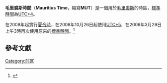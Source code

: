 {{Time zones of Africa}}
'''毛里裘斯時間'''（'''Mauritius Time'''，縮寫'''MUT'''）是一個用於[[毛里裘斯|毛里裘斯]]的時區，[[標準時間|標準時間]]為[[UTC+4|UTC+4]]。

在2008年起實行[[夏令時|夏令時]]，在2008年10月26日起使用[[UTC+5|UTC+5]]，在2009年3月29日上午3時再次使用原來的[[標準時間|標準時間]]。<ref>{{Cite web |url=http://www.timeanddate.com/news/time/mauritius-daylight-saving-time.html |title=Mauritius turns the clock forward in October 2008 |accessdate=2010-03-02 |archive-date=2015-09-12 |archive-url=https://web.archive.org/web/20150912151919/https://www.timeanddate.com/news/time/mauritius-daylight-saving-time.html |dead-url=no }}</ref>

==參考文獻==
{{reflist}}
{{非洲题目|時間}}
[[Category:时区|Category:时区]]